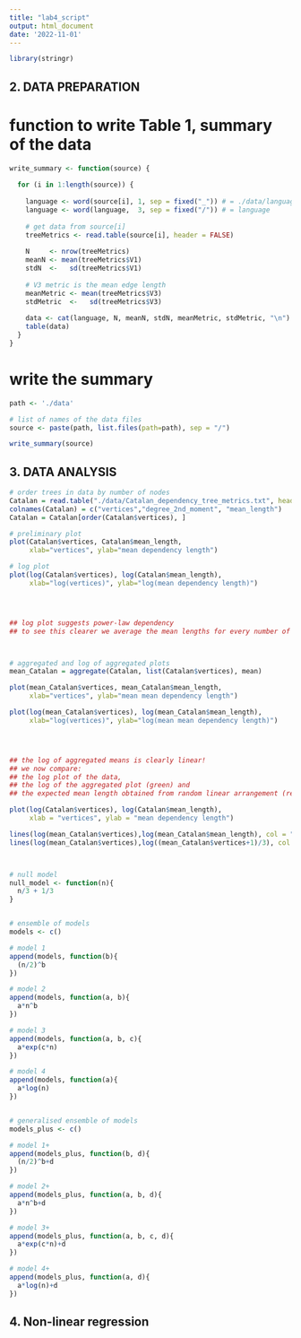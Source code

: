 ```yaml
---
title: "lab4_script"
output: html_document
date: '2022-11-01'
---
```


```r
library(stringr)
```


## 2. DATA PREPARATION

# function to write Table 1, summary of the data
```r
write_summary <- function(source) {
  
  for (i in 1:length(source)) {
    
    language <- word(source[i], 1, sep = fixed("_")) # = ./data/language
    language <- word(language,  3, sep = fixed("/")) # = language
    
    # get data from source[i]
    treeMetrics <- read.table(source[i], header = FALSE)
    
    N     <- nrow(treeMetrics)
    meanN <- mean(treeMetrics$V1)
    stdN  <-   sd(treeMetrics$V1)
    
    # V3 metric is the mean edge length
    meanMetric <- mean(treeMetrics$V3)
    stdMetric  <-   sd(treeMetrics$V3)
    
    data <- cat(language, N, meanN, stdN, meanMetric, stdMetric, "\n")
    table(data)
  }
}
```

# write the summary
```r
path <- './data'

# list of names of the data files
source <- paste(path, list.files(path=path), sep = "/")

write_summary(source)
```


## 3. DATA ANALYSIS

```r
# order trees in data by number of nodes
Catalan = read.table("./data/Catalan_dependency_tree_metrics.txt", header = FALSE)
colnames(Catalan) = c("vertices","degree_2nd_moment", "mean_length")
Catalan = Catalan[order(Catalan$vertices), ]

# preliminary plot
plot(Catalan$vertices, Catalan$mean_length, 
     xlab="vertices", ylab="mean dependency length")

# log plot
plot(log(Catalan$vertices), log(Catalan$mean_length), 
     xlab="log(vertices)", ylab="log(mean dependency length)")




## log plot suggests power-law dependency
## to see this clearer we average the mean lengths for every number of vertices



# aggregated and log of aggregated plots
mean_Catalan = aggregate(Catalan, list(Catalan$vertices), mean)

plot(mean_Catalan$vertices, mean_Catalan$mean_length,
     xlab="vertices", ylab="mean mean dependency length")

plot(log(mean_Catalan$vertices), log(mean_Catalan$mean_length),
     xlab="log(vertices)", ylab="log(mean mean dependency length)")




## the log of aggregated means is clearly linear!
## we now compare:
## the log plot of the data,
## the log of the aggregated plot (green) and
## the expected mean length obtained from random linear arrangement (red)

plot(log(Catalan$vertices), log(Catalan$mean_length),
     xlab = "vertices", ylab = "mean dependency length")

lines(log(mean_Catalan$vertices),log(mean_Catalan$mean_length), col = "green")
lines(log(mean_Catalan$vertices),log((mean_Catalan$vertices+1)/3), col = "red")




```

```r
# null model
null_model <- function(n){
  n/3 + 1/3
}


# ensemble of models
models <- c()

# model 1
append(models, function(b){
  (n/2)^b
})

# model 2
append(models, function(a, b){
  a*n^b
})

# model 3
append(models, function(a, b, c){
  a*exp(c*n)
})

# model 4
append(models, function(a){
  a*log(n)
})


# generalised ensemble of models
models_plus <- c()

# model 1+
append(models_plus, function(b, d){
  (n/2)^b+d
})

# model 2+
append(models_plus, function(a, b, d){
  a*n^b+d
})

# model 3+
append(models_plus, function(a, b, c, d){
  a*exp(c*n)+d
})

# model 4+
append(models_plus, function(a, d){
  a*log(n)+d
})

```


## 4. Non-linear regression

```r

```

```r

```

```r

```

```r

```

```r

```

```r

```

```r

```

```r

```

```r

```

```r

```
